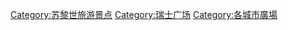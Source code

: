 [[Category:苏黎世旅游景点|Category:苏黎世旅游景点]]
[[Category:瑞士广场|Category:瑞士广场]]
[[Category:各城市廣場|Category:各城市廣場]]